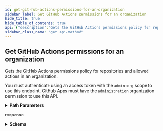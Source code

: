 ```yaml
---
id: get-git-hub-actions-permissions-for-an-organization
sidebar_label: Get GitHub Actions permissions for an organization
hide_title: true
hide_table_of_contents: true
api: {"description":"Gets the GitHub Actions permissions policy for repositories and allowed actions in an organization.\n\nYou must authenticate using an access token with the `admin:org` scope to use this endpoint. GitHub Apps must have the `administration` organization permission to use this API.","externalDocs":{"description":"API method documentation","url":"https://docs.github.com/rest/reference/actions#get-github-actions-permissions-for-an-organization"},"operationId":"actions/get-github-actions-permissions-organization","parameters":[{"in":"path","name":"org","required":true,"schema":{"type":"string"}}],"responses":{"200":{"content":{"application/json":{"examples":{"default":{"value":{"allowed_actions":"selected","enabled_repositories":"all","selected_actions_url":"https://api.github.com/organizations/42/actions/permissions/selected-actions"}}},"schema":{"properties":{"allowed_actions":{"description":"The permissions policy that controls the actions that are allowed to run. Can be one of: `all`, `local_only`, or `selected`.","enum":["all","local_only","selected"],"type":"string"},"enabled_repositories":{"description":"The policy that controls the repositories in the organization that are allowed to run GitHub Actions. Can be one of: `all`, `none`, or `selected`.","enum":["all","none","selected"],"type":"string"},"selected_actions_url":{"description":"The API URL to use to get or set the actions that are allowed to run, when `allowed_actions` is set to `selected`.","type":"string"},"selected_repositories_url":{"description":"The API URL to use to get or set the selected repositories that are allowed to run GitHub Actions, when `enabled_repositories` is set to `selected`.","type":"string"}},"required":["enabled_repositories","allowed_actions"],"type":"object"}}},"description":"response"}},"tags":["actions"],"x-github":{"category":"actions","enabledForGitHubApps":true,"githubCloudOnly":false,"previews":[],"subcategory":"permissions"},"method":"get","path":"/orgs/{org}/actions/permissions","servers":[{"url":"https://api.github.com"}],"info":{"contact":{"name":"Support","url":"https://support.github.com/contact"},"description":"GitHub's v3 REST API.","license":{"name":"MIT","url":"https://spdx.org/licenses/MIT"},"termsOfService":"https://docs.github.com/articles/github-terms-of-service","title":"GitHub v3 REST API","version":"1.1.4","x-apisguru-categories":["collaboration","developer_tools"],"x-logo":{"url":"https://twitter.com/github/profile_image?size=original"},"x-origin":[{"format":"openapi","url":"https://raw.githubusercontent.com/github/rest-api-description/main/descriptions/api.github.com/api.github.com.json","version":"3.0"}],"x-providerName":"github.com"},"postman":{"name":"Get GitHub Actions permissions for an organization","description":{"content":"Gets the GitHub Actions permissions policy for repositories and allowed actions in an organization.\n\nYou must authenticate using an access token with the `admin:org` scope to use this endpoint. GitHub Apps must have the `administration` organization permission to use this API.","type":"text/plain"},"url":{"path":["orgs",":org","actions","permissions"],"host":["{{baseUrl}}"],"query":[],"variable":[{"disabled":false,"description":{"content":"(Required) ","type":"text/plain"},"type":"any","value":"","key":"org"}]},"header":[{"key":"Accept","value":"application/json"}],"method":"GET"}}
sidebar_class_name: "get api-method"
---
```



## Get GitHub Actions permissions for an organization



Gets the GitHub Actions permissions policy for repositories and allowed actions in an organization.

You must authenticate using an access token with the `admin:org` scope to use this endpoint. GitHub Apps must have the `administration` organization permission to use this API.

<details style={{"marginBottom":"1rem"}}><summary style={{}}><strong>Path Parameters</strong></summary><div><ul><ParamsItem className={"paramsItem"} param={{"in":"path","name":"org","required":true,"schema":{"type":"string"}}}></ParamsItem></ul></div></details><div><ApiTabs><TabItem label={"200"} value={"200"}><div>

response

</div><div><details style={{}}><summary style={{"textAlign":"left"}}><strong>Schema</strong></summary><div style={{"textAlign":"left","marginLeft":"1rem"}}></div><ul style={{"marginLeft":"1rem"}}><SchemaItem collapsible={false} name={"allowed_actions"} required={true} schemaDescription={"The permissions policy that controls the actions that are allowed to run. Can be one of: `all`, `local_only`, or `selected`."} schemaName={"string"} qualifierMessage={"**Possible values:** [`all`, `local_only`, `selected`]"}></SchemaItem><SchemaItem collapsible={false} name={"enabled_repositories"} required={true} schemaDescription={"The policy that controls the repositories in the organization that are allowed to run GitHub Actions. Can be one of: `all`, `none`, or `selected`."} schemaName={"string"} qualifierMessage={"**Possible values:** [`all`, `none`, `selected`]"}></SchemaItem><SchemaItem collapsible={false} name={"selected_actions_url"} required={false} schemaDescription={"The API URL to use to get or set the actions that are allowed to run, when `allowed_actions` is set to `selected`."} schemaName={"string"} qualifierMessage={undefined}></SchemaItem><SchemaItem collapsible={false} name={"selected_repositories_url"} required={false} schemaDescription={"The API URL to use to get or set the selected repositories that are allowed to run GitHub Actions, when `enabled_repositories` is set to `selected`."} schemaName={"string"} qualifierMessage={undefined}></SchemaItem></ul></details></div></TabItem></ApiTabs></div>
      